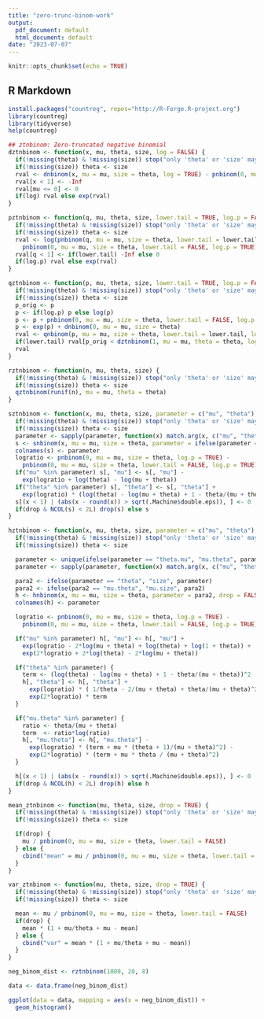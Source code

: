 ---
title: "zero-trunc-binom-work"
output:
  pdf_document: default
  html_document: default
date: "2023-07-07"
---

```{r setup, include=FALSE}
knitr::opts_chunk$set(echo = TRUE)
```

## R Markdown

```{r}
install.packages("countreg", repos="http://R-Forge.R-project.org")
library(countreg)
library(tidyverse)
help(countreg)
```

```{r}
## ztnbinom: Zero-truncated negative binomial
dztnbinom <- function(x, mu, theta, size, log = FALSE) {
  if(!missing(theta) & !missing(size)) stop("only 'theta' or 'size' may be specified")
  if(!missing(size)) theta <- size
  rval <- dnbinom(x, mu = mu, size = theta, log = TRUE) - pnbinom(0, mu = mu, size = theta, lower.tail = FALSE, log.p = TRUE)
  rval[x < 1] <- -Inf
  rval[mu <= 0] <- 0
  if(log) rval else exp(rval)
}

pztnbinom <- function(q, mu, theta, size, lower.tail = TRUE, log.p = FALSE) {
  if(!missing(theta) & !missing(size)) stop("only 'theta' or 'size' may be specified")
  if(!missing(size)) theta <- size
  rval <- log(pnbinom(q, mu = mu, size = theta, lower.tail = lower.tail, log.p = FALSE) - dnbinom(0, mu = mu, size = theta)) -
    pnbinom(0, mu = mu, size = theta, lower.tail = FALSE, log.p = TRUE)
  rval[q < 1] <- if(lower.tail) -Inf else 0
  if(log.p) rval else exp(rval)
}

qztnbinom <- function(p, mu, theta, size, lower.tail = TRUE, log.p = FALSE) {
  if(!missing(theta) & !missing(size)) stop("only 'theta' or 'size' may be specified")
  if(!missing(size)) theta <- size
  p_orig <- p
  p <- if(log.p) p else log(p)
  p <- p + pnbinom(0, mu = mu, size = theta, lower.tail = FALSE, log.p = TRUE)
  p <- exp(p) + dnbinom(0, mu = mu, size = theta)
  rval <- qnbinom(p, mu = mu, size = theta, lower.tail = lower.tail, log.p = FALSE)
  if(lower.tail) rval[p_orig < dztnbinom(1, mu = mu, theta = theta, log = log.p)] <- 1
  rval
}

rztnbinom <- function(n, mu, theta, size) {
  if(!missing(theta) & !missing(size)) stop("only 'theta' or 'size' may be specified")
  if(!missing(size)) theta <- size
  qztnbinom(runif(n), mu = mu, theta = theta)
}

sztnbinom <- function(x, mu, theta, size, parameter = c("mu", "theta"), drop = TRUE) {
  if(!missing(theta) & !missing(size)) stop("only 'theta' or 'size' may be specified")
  if(!missing(size)) theta <- size
  parameter <- sapply(parameter, function(x) match.arg(x, c("mu", "theta")))
  s <- snbinom(x, mu = mu, size = theta, parameter = ifelse(parameter == "theta", "size", parameter), drop = FALSE)
  colnames(s) <- parameter
  logratio <- pnbinom(0, mu = mu, size = theta, log.p = TRUE) -
    pnbinom(0, mu = mu, size = theta, lower.tail = FALSE, log.p = TRUE)
  if("mu" %in% parameter) s[, "mu"] <- s[, "mu"] -
    exp(logratio + log(theta) - log(mu + theta))
  if("theta" %in% parameter) s[, "theta"] <- s[, "theta"] +
    exp(logratio) * (log(theta) - log(mu + theta) + 1 - theta/(mu + theta))
  s[(x < 1) | (abs(x - round(x)) > sqrt(.Machine$double.eps)), ] <- 0
  if(drop & NCOL(s) < 2L) drop(s) else s
}

hztnbinom <- function(x, mu, theta, size, parameter = c("mu", "theta"), drop = TRUE) {
  if(!missing(theta) & !missing(size)) stop("only 'theta' or 'size' may be specified")
  if(!missing(size)) theta <- size

  parameter <- unique(ifelse(parameter == "theta.mu", "mu.theta", parameter))
  parameter <- sapply(parameter, function(x) match.arg(x, c("mu", "theta", "mu.theta")))

  para2 <- ifelse(parameter == "theta", "size", parameter)
  para2 <- ifelse(para2 == "mu.theta", "mu.size", para2)
  h <- hnbinom(x, mu = mu, size = theta, parameter = para2, drop = FALSE)
  colnames(h) <- parameter

  logratio <- pnbinom(0, mu = mu, size = theta, log.p = TRUE) -
    pnbinom(0, mu = mu, size = theta, lower.tail = FALSE, log.p = TRUE)

  if("mu" %in% parameter) h[, "mu"] <- h[, "mu"] +
    exp(logratio - 2*log(mu + theta) + log(theta) + log(1 + theta)) +
    exp(2*logratio + 2*log(theta) - 2*log(mu + theta))

  if("theta" %in% parameter) {
    term <- (log(theta) - log(mu + theta) + 1 - theta/(mu + theta))^2
    h[, "theta"] <- h[, "theta"] +
      exp(logratio) * ( 1/theta - 2/(mu + theta) + theta/(mu + theta)^2 + term) +
      exp(2*logratio) * term
  }

  if("mu.theta" %in% parameter) {
    ratio <- theta/(mu + theta)
    term  <- ratio*log(ratio)
    h[, "mu.theta"] <- h[, "mu.theta"] -
      exp(logratio) * (term + mu * (theta + 1)/(mu + theta)^2) -
      exp(2*logratio) * (term + mu * theta / (mu + theta)^2)
  }

  h[(x < 1) | (abs(x - round(x)) > sqrt(.Machine$double.eps)), ] <- 0
  if(drop & NCOL(h) < 2L) drop(h) else h
}

mean_ztnbinom <- function(mu, theta, size, drop = TRUE) {
  if(!missing(theta) & !missing(size)) stop("only 'theta' or 'size' may be specified")
  if(!missing(size)) theta <- size

  if(drop) {
    mu / pnbinom(0, mu = mu, size = theta, lower.tail = FALSE)
  } else {
    cbind("mean" = mu / pnbinom(0, mu = mu, size = theta, lower.tail = FALSE))
  }
}

var_ztnbinom <- function(mu, theta, size, drop = TRUE) {
  if(!missing(theta) & !missing(size)) stop("only 'theta' or 'size' may be specified")
  if(!missing(size)) theta <- size

  mean <- mu / pnbinom(0, mu = mu, size = theta, lower.tail = FALSE)
  if(drop) {
    mean * (1 + mu/theta + mu - mean)
  } else {
    cbind("var" = mean * (1 + mu/theta + mu - mean))
  }
}
```

```{r}
neg_binom_dist <- rztnbinom(1000, 20, 8) 

data <- data.frame(neg_binom_dist)

ggplot(data = data, mapping = aes(x = neg_binom_dist)) +
  geom_histogram()
```


